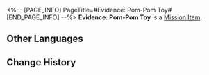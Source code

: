 <%-- [PAGE_INFO]
PageTitle=#Evidence: Pom-Pom Toy#
[END_PAGE_INFO] --%>
{{Item Infobox
|id          = 140345
|image       = Item Evidence- Pom-Pom Toy.png{{subst:void|<!--$UPLOAD:<<SpriteOutput/ItemFigures/140345.png>-<Item Evidence- Pom-Pom Toy.png>-<Item Icons>>-->}}
|type        = Mission Item
|invCategory = Missions
|rarity      = 3
|effect      = 
|description = An exquisite Pom-Pom toy. Who knows why Sparkle would have something like this... Maybe it's truly because the Conductor's beauty is famous throughout the cosmos?
}}
'''Evidence: Pom-Pom Toy''' is a [[Mission Item]].

==Other Languages==
{{Other Languages
|en   = Evidence: Pom-Pom Toy
|zhs  = 证物：帕姆玩偶
|zht  = 證物：帕姆玩偶
|ja   = 証拠品：パムのぬいぐるみ
|ko   = 증거물: 폼폼 인형
|es   = Prueba: muñeco de Pom-Pom
|fr   = Preuve&nbsp;: Peluche de Pom-Pom
|ru   = Улика: игрушечная Пом-Пом
|th   = หลักฐาน: ตุ๊กตา Pom-Pom
|vi   = Vật Chứng: Búp Bê Pom-Pom
|de   = Beweisstück: Pom-Pom-Plüschfigur
|id   = Barang Bukti: Mainan Pom-Pom
|pt   = Evidência: Brinquedo do Pom-Pom
}}

==Change History==
{{Change History|2.0}}